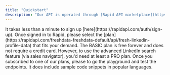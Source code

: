 ```yaml
---
title: "Quickstart"
description: "Our API is operated through [Rapid API marketplace](https://rapidapi.com/). It's so simple and straight forward try it out."
---
```


<Steps>
  <Step title="Register an account with Rapid">
    It takes less than a minute to sign up [here](https://rapidapi.com/auth/sign-up).
  </Step>
  <Step title="Choose the right plan for your business">
    Once signed in to Rapid, please select the [plan](https://rapidapi.com/freshdata-freshdata-default/api/fresh-linkedin-profile-data) that fits your demand. The BASIC plan is free forever and does not require a credit card. However, to use the advanced LinkedIn search feature (via sales navigator), you'd need at least a PRO plan.
  </Step>
  <Step title="Test it out">
    Once you subscribed to one of our plans, please to go the playground and test the endpoints. It does include sample code snippets in popular languages.
  </Step>
</Steps>
